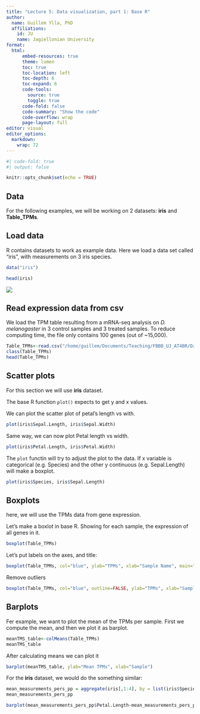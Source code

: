 ```yaml
---
title: "Lecture 5: Data visualization, part 1: Base R"
author:
  name: Guillem Ylla, PhD
  affiliations:
    id: JU
    name: Jagiellonian University
format: 
  html:
      embed-resources: true
      theme: lumen
      toc: true
      toc-location: left
      toc-depth: 6
      toc-expand: 6
      code-tools:
        source: true
        toggle: true
      code-fold: false
      code-summary: "Show the code"
      code-overflow: wrap
      page-layout: full
editor: visual
editor_options: 
  markdown: 
    wrap: 72
---
```


```r
#| code-fold: true
#| output: false

knitr::opts_chunk$set(echo = TRUE)

```

## Data

For the following examples, we will be working on 2 datasets: **iris**
and **Table_TPMs**.

## Load data

R contains datasets to work as example data. Here we load a data set
called "iris", with measurements on 3 iris species.

```r
data("iris")

head(iris)
```

![](images/clipboard-4018340327.png)

## Read expression data from csv

We load the TPM table resulting from a mRNA-seq analysis on *D.
melanogaster* in 3 control samples and 3 treated samples. To reduce
computing time, the file only contains 100 genes (out of \~15,000).

```r
Table_TPMs<-read.csv("/home/guillem/Documents/Teaching/FBBB_UJ_AT4BR/Data/TPMs_table_100genes.csv",row.names=1)
class(Table_TPMs)
head(Table_TPMs)
```

## Scatter plots

For this section we will use **iris** dataset.

The base R function `plot()` expects to get y and x values.

We can plot the scatter plot of petal's length vs with.

```r
plot(iris$Sepal.Length, iris$Sepal.Width)
```

Same way, we can now plot Petal length vs width.

```r
plot(iris$Petal.Length, iris$Petal.Width)
```

The `plot` functin will try to adjust the plot to the data. If x
variable is categorical (e.g. Species) and the other y continuous (e.g.
Sepal.Length) will make a boxplot.

```r
plot(iris$Species, iris$Sepal.Length)
```

## Boxplots

here, we will use the TPMs data from gene expression.

Let's make a boxlot in base R. Showing for each sample, the expression
of all genes in it.

```r
boxplot(Table_TPMs)
```

Let's put labels on the axes, and title:

```r
boxplot(Table_TPMs, col="blue", ylab="TPMs", xlab="Sample Name", main="Boxplot gene expression per sample in TPMs")
```

Remove outliers

```r
boxplot(Table_TPMs, col="blue", outline=FALSE, ylab="TPMs", xlab="Sample Name", main="Boxplot gene expression per sample in TPMs")
```

## Barplots

Fer example, we want to plot the mean of the TPMs per sample. First we
compute the mean, and then we plot it as barplot.

```r
meanTMS_table<-colMeans(Table_TPMs)
meanTMS_table
```

After calculating means we can plot it

```r
barplot(meanTMS_table, ylab="Mean TPMs", xlab="Sample")
```

For the **iris** dataset, we would do the something similar:

```r
mean_measurements_pers_pp = aggregate(iris[,1:4], by = list(iris$Species), FUN = mean)
mean_measurements_pers_pp

```

```r
barplot(mean_measurements_pers_pp$Petal.Length~mean_measurements_pers_pp$Group.1, ylab="Mean Sepal Length", xlab="Species of Iris")
```

